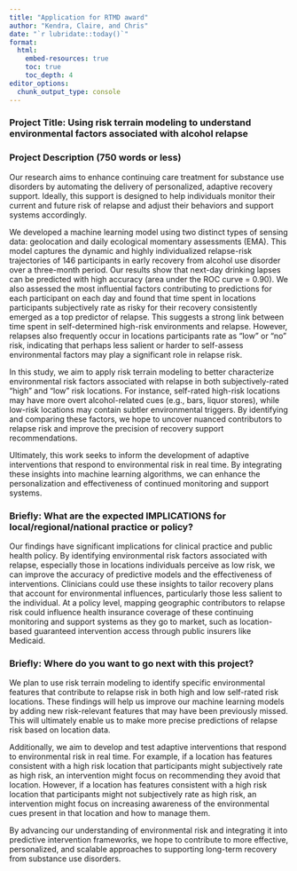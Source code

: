 ```yaml
---
title: "Application for RTMD award" 
author: "Kendra, Claire, and Chris"
date: "`r lubridate::today()`"
format: 
  html: 
    embed-resources: true
    toc: true 
    toc_depth: 4
editor_options: 
  chunk_output_type: console
---   
```



### Project Title: Using risk terrain modeling to understand environmental factors associated with alcohol relapse

### Project Description (750 words or less) 
<!--we also have the option to upload supporting file, maybe this could be a preregistration?--><!--CP: great idea!-->
Our research aims to enhance continuing care treatment for substance use disorders by automating the delivery of personalized, adaptive recovery support. Ideally, this support is designed to help individuals monitor their current and future risk of relapse and adjust their behaviors and support systems accordingly.

We developed a machine learning model using two distinct types of sensing data: geolocation and daily ecological momentary assessments (EMA). This model captures the dynamic and highly individualized relapse-risk trajectories of 146 participants in early recovery from alcohol use disorder over a three-month period. Our results show that next-day drinking lapses can be predicted with high accuracy (area under the ROC curve = 0.90). We also assessed the most influential factors contributing to predictions for each participant on each day and found that time spent in locations participants subjectively rate as risky for their recovery consistently emerged as a top predictor of relapse. This suggests a strong link between time spent in self-determined high-risk environments and relapse. However, relapses also frequently occur in locations participants rate as "low" or "no" risk, indicating that perhaps less salient or harder to self-assess environmental factors may play a significant role in relapse risk. 

In this study, we aim to apply risk terrain modeling to better characterize environmental risk factors associated with relapse in both subjectively-rated "high" and "low" risk locations. For instance, self-rated high-risk locations may have more overt alcohol-related cues (e.g., bars, liquor stores), while low-risk locations may contain subtler environmental triggers. By identifying and comparing these factors, we hope to uncover nuanced contributors to relapse risk and improve the precision of recovery support recommendations.

Ultimately, this work seeks to inform the development of adaptive interventions that respond to environmental risk in real time. By integrating these insights into machine learning algorithms, we can enhance the personalization and effectiveness of continued monitoring and support systems.


### Briefly: What are the expected IMPLICATIONS for local/regional/national practice or policy? 
Our findings have significant implications for clinical practice and public health policy. By identifying environmental risk factors associated with relapse, especially those in locations individuals perceive as low risk, we can improve the accuracy of predictive models and the effectiveness of interventions. Clinicians could use these insights to tailor recovery plans that account for environmental influences, particularly those less salient to the individual. At a policy level, mapping geographic contributors to relapse risk could influence health insurance coverage of these continuing monitoring and support systems as they go to market, such as location-based guaranteed intervention access through public insurers like Medicaid. 

### Briefly: Where do you want to go next with this project? 
We plan to use risk terrain modeling to identify specific environmental features that contribute to relapse risk in both high and low self-rated risk locations. These findings will help us improve our machine learning models by adding new risk-relevant features that may have been previously missed. This will ultimately enable us to make more precise predictions of relapse risk based on location data.

Additionally, we aim to develop and test adaptive interventions that respond to environmental risk in real time. For example, if a location has features consistent with a high risk location that participants might subjectively rate as high risk, an intervention might focus on recommending they avoid that location. However, if a location has features consistent with a high risk location that participants might not subjectively rate as high risk, an intervention might focus on increasing awareness of the environmental cues present in that location and how to manage them.

By advancing our understanding of environmental risk and integrating it into predictive intervention frameworks, we hope to contribute to more effective, personalized, and scalable approaches to supporting long-term recovery from substance use disorders.